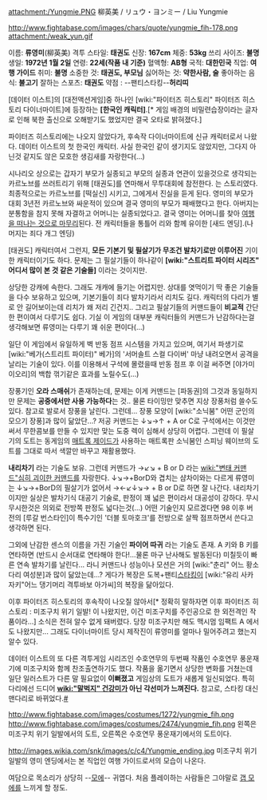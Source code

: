 attachment:/Yungmie.PNG
柳英美 / リュウ・ヨンミー / Liu Yungmie 

http://www.fightabase.com/images/chars/quote/yungmie_fih-178.png attachment:/weak_yun.gif

이름: '''류영미'''(柳英美)
격투 스타일: '''태권도'''
신장: '''167cm'''
체중: '''53kg'''
쓰리 사이즈: '''불명'''
생일: '''1972년 1월 2일'''
연령: '''22세(작품 내 기준)'''
혈액형: '''AB형'''
국적: '''대한민국'''
직업: '''여행 가이드''' 
취미: '''불명''' 
소중한 것: '''태권도, 부모님'''
싫어하는 것: '''약한사람, 술'''
좋아하는 음식: '''불고기'''
잘하는 스포츠: '''태권도''' 
약점 : --팬티스타킹--'''허리띠'''

[데이터 이스트]의 [대전액션게임]중 하나인 [wiki:"파이터즈 히스토리" 파이터즈 히스토리 다이너마이트]에 등장하는 '''[한국인 캐릭터]'''.[* 게임 배경의 비밀련습장이라는 글자로 인해 북한 출신으로 오해받기도 했었지만 결국 오타로 밝혀졌다.]

파이터즈 히스토리에는 나오지 않았다가, 후속작 다이너마이트에 신규 캐릭터로서 나왔다. 데이터 이스트의 첫 한국인 캐릭터. 사실 한국인 같이 생기지도 않았지만, 그다지 아닌것 같지도 않은 모호한 생김새를 자랑한다(...)

시나리오 상으로는 갑자기 부모가 실종되고 부모의 실종과 연관이 있을것으로 생각되는 카르노브를 쓰러트리기 위해 [태권도]를 연마해서 무투대회에 참전한다. 는 스토리였다. 최종적으로는 카르노브를 [떡실신] 시키고, 그에게서 진실을 듣게 된다. 영미의 부모가 대회 3년전 카르노브와 싸운적이 있으며 결국 영미의 부모가 패배했다고 한다. 아버지는 분통함을 참지 못해 자결하고 어머니는 실종되었다고. 결국 영미는 어머니를 찾아 [http://you.lolipop.jp/s/fh/fhd/yungmie.html 여행을 떠나는 것으로 마무리]된다. 전 캐릭터들을 통틀어 리와 함께 유이한 [새드 엔딩].(나머지는 죄다 개그 엔딩) 

[태권도] 캐릭터여서 그런지, '''모든 기본기 및 필살기가 무조건 발차기로만 이루어진''' 기이한 캐릭터이기도 하다. 문제는 그 필살기들이 하나같이 '''[wiki:"스트리트 파이터 시리즈" 어디서 많이 본 것 같은 기술들]''' 이라는 것이지만. 

상당한 강캐에 속한다. 그래도 개캐에 들기는 어렵지만. 상대를 엿먹이기 딱 좋은 기술들을 다수 보유하고 있으며, 기본기들이 죄다 발차기라서 리치도 길다. 캐릭터의 다리가 별로 안 길어보이는데 리치가 왜 저리 긴건지.. 그리고 필살기들의 커맨드들이 '''비교적''' 간단한 편이여서 다루기도 쉽다. 기실 이 게임의 대부분 캐릭터들의 커맨드가 난감하다는걸 생각해보면 류영미는 다루기 꽤 쉬운 편이다(...) 

일단 이 게임에서 유일하게 벽 반동 점프 시스템을 가지고 있으며, 여기서 파생기로 [wiki:"베가(스트리트 파이터)" 베가]의 '서머솔트 스컬 다이버' 마냥 내려오면서 공격을 날리는 기술이 있다. 이를 이용해서 구석에 몰렸을때 반동 점프 후 이걸 써주면 [야가미 이오리]의 백합 꺾기같은 효과를 노릴수도(...) 

장풍기인 '''오라 스매쉬'''가 존재하는데, 문제는 이게 커맨드는 [파동권]의 그것과 동일하지만 문제는 '''공중에서만 사용 가능하다'''는 것.. 물론 타이밍만 맞추면 지상 장풍처럼 쓸수도 있다. 참고로 발로서 장풍을 날린다. 그런데... 장풍 모양이 [wiki:"소닉붐" 어떤 군인의 모으기 장풍]과 많이 닮았단...? 저공 커맨드는 ↓↘→↑ + A or C로 구석에서는 이것만 써서 무한콤보를 만들 수 있지만 맞는 도중 렉이 심해서 상당히 어렵다. 그런데 이 필살기의 도트는 동게임의 [[매트록 제이드]]가 사용하는 매트록판 소닉붐인 스피닝 웨이브의 도트를 그대로 따서 색깔만 바꾸고 재활용했다.

'''내리차기''' 라는 기술도 보유. 그런데 커맨드가 →↙↘ + B or D 라는 [[wiki:"변태 커맨드"심히 괴이한 커맨드]]를 자랑한다. ↓↘→+BorD와 겹치는 샴차이와는 다르게 류영미는 ↓↘→+BorD의 필살기가 없어서 →←↙↓↘→ + B or D로 하면 잘 나간다. 내리차기 이지만 실상은 발차기식 대공기 기술로, 판정이 꽤 넓은 편이라서 대공성이 강하다. 무시무시한것은 의외로 전방쪽 판정도 넓다는것(...) 어떤 기술인지 모르겠다면 98 이후 버전의 [루갈 번스타인]이 특수기인 '더블 토마호크'를 전방으로 살짝 점프하면서 쓴다고 생각하면 된다. 

그외에 난감한 센스의 이름을 가진 기술인 '''파이어 따귀''' 라는 기술도 존재. A 키와 B 키를 연타하면 (반드시 순서대로 연타해야 한다!...물론 마구 난사해도 발동된다) 미칠듯이 빠른 연속 발차기를 날린다... 라니 커맨드나 성능이나 모션은 거의 [wiki:"춘리" 어느 황소다리 여성분]과 많이 닮았는데...? 게다가 복장은 도복+팬티[[스타킹]]이 [wiki:"유리 사카자키"어느 댕기머리 격투바보 아가씨]의 복장을 닮아있다.

이후 파이터즈 히스토리의 후속작이 나오질 않아서[* 정확히 말하자면 이후 파이터즈 히스토리 : 미조구치 위기 일발! 이 나왔지만, 이건 미조구치를 주인공으로 한 외전격인 작품이라...] 소식은 전혀 알수 없게 돼버렸다. 당장 미조구치만 해도 맥시멈 임팩트 A 에서도 나왔지만... 그래도 다이너마이트 당시 제작진이 류영미를 얼마나 밀어주려고 했는지 알수 있다.

데이터 이스트의 또 다른 격투게임 시리즈인 수호연무의 두번째 작품인 수호연무 풍운재기에 미조구치와 함께 찬조출연하기도 했다. 작품을 옮기면서 상당한 변화를 거쳤는데 일단 일러스트가 다른 말 필요없이 '''이뻐졌고''' 게임상의 도트가 새롭게 일신되었다. 특히 다리에선 드디어 '''[[wiki:"말벅지" 건강미]]가 아닌 각선미가 느껴진다.''' 참고로, 스타킹 대신 맨다리로 바뀌었다.[http://www.youtube.com/watch?v=aVb_lGwj1sI&feature=related #]

http://www.fightabase.com/images/costumes/1272/yungmie_fih.png http://www.fightabase.com/images/costumes/2474/yungmie_fih.png
왼쪽은 미조구치 위기 일발에서의 도트, 오른쪽은 수호연무 풍운재기에서의 도트이다.

http://images.wikia.com/snk/images/c/c4/Yungmie_ending.jpg
미조구치 위기 일발의 영미 엔딩에서는 본 직업인 여행 가이드로서의 모습이 나온다.

여담으로 목소리가 상당히 --[[모에]]-- 귀엽다. 처음 플레이하는 사람들은 그야말로 [[갭 모에]]를 느끼게 할 정도.
